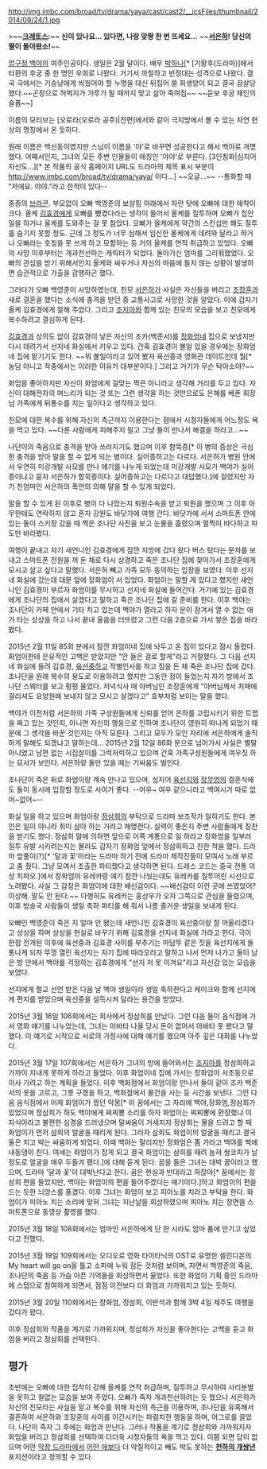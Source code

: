 http://img.imbc.com/broad/tv/drama/yaya/cast/cast2/__icsFiles/thumbnail/2014/09/24/1.jpg

>'''~~[[크레토스]]:~~ 신이 있나요... 있다면, 나랑 맞짱 한 번 뜨세요...'''
~~'''[[서은하(압구정 백야)|서은하]]! 당신의 딸이 돌아왔소!'''~~

[[압구정 백야]]의 여주인공이다. 생일은 2월 달이다. 배우 [[박하나]][* [기황후(드라마)]에서 타환의 후궁 중 한 명인 우희로 나왔다. 거기서 까칠하고 빈정대는 성격으로 나왔다. 결국 극에서는 기승냥에게 씌웠어야 할 누명을 대신 뒤집어 쓸 희생양이 되고 결국 끔살당했다.~~곤장으로 허벅지가 가루가 될 때까지 맞고 삶아 죽여짐~~ ~~듣보 후궁 재인의 슬픔~~] 

이름의 모티브는 [오로라(오로라 공주)|전편]에서와 같이 극지방에서 볼 수 있는 자연 현상의 명칭에서 온 듯하다.
  
원래 이름은 백선동이였지만 스님이 이름을 '야'로 바꾸면 성공한다고 해서 백야로 개명했다. 어째서인지, 그녀의 모든 주변 인물들이 애칭인 '야야'로 부른다. [3인칭화|심지어 자신도...][* 본 작품의 공식 홈페이지 URL도 드라마의 제목 표시 부분이 http://www.imbc.com/broad/tv/drama/yaya/ 이다...]  ~~오글...~~ --통화할 때 "저에요. 야야."라고 한적이 있다--

중증의 [[브라콘]]. 부모없이 오빠 백영준의 보살핌 아래에서 자란 탓에 오빠에 대한 애착이 크다. 올케 [[김효경]]에게 오빠를 뺐겼다라는 생각이 들어서 올케를 질투하며 오빠가 집안일을 하거나 올케를 도와주는 걸 못 참았다. 오빠가 올케에게 약간의 스킨십만 해도 질투를 숨기지 못할 정도. 근데 그 정도가 너무 심해서 임신한 올케에게 데려와 달라고 하거나 오빠라는 호칭을 못 쓰게 하고 모함하는 등 거의 올케를 연적 취급하고 있었다. 오빠의 사망 이후부터는 개과천선하는 캐릭터가 되었다. 돌아가신 엄마를 그리워했었다. 오빠의 관심을 받기 위해서인지 올케와 싸우거나 자신의 마음에 들지 않는 상황이 발생하면 습관적으로 가출을 감행하곤 했다.

그러다가 오빠 백영준이 사망하였는데, 친모 [[서은하(압구정 백야)|서은하]]가 사실은 자신들을 버리고 [[조장훈]]과 새로 결혼을 했다는 소식에 충격을 받던 중 교통사고로 사망한 것을 알았다. 이에 갑자기 올케 김효경에게 잘해 주었다. 그리고 [[조지아(압구정 백야)|조지아]]와 함께 있는 친모의 모습을 보고 친모에게 복수하려고 결심하게 된다.

[[김효경]]과 상의도 없이 김효경이 낳은 자신의 조카(백준서)를 [[장화엄]]네 집으로 보냈지만 다시 데려가서 선지네 화실에서 키우고 있다. 간혹 김효경이 볼일 있을 경우에는 장화엄네 집에 맡기기도 한다. ~~뭐 볼일이라고 있어 봤자 육선중과 영화관 데이트인데 뭘[* 농담 아니고 작중에서는 이러한 이유가 대부분이다.] 그리고 거기가 무슨 탁아소야?~~

화엄을 좋아하지만 자신이 화엄에게 걸맞는 짝은 아니라고 생각해 거리를 두고 있다. 자신이 대해전자의 며느리가 되는 것 또는 그런 생각을 하는 것만으로도 은혜를 베푼 회장님 가족에게 뒤통수를 치는 일이다고 생각하고 있다.

친모에 대한 복수를 위해 자신의 측근까지 이용한다는 점에서 시청자들에게 어느정도 욕을 먹고 있다. ~~다른 사람에게 피해주지 말고 그냥 둘이 만나서 해결을 하라고...~~ 

나단이의 죽음으로 충격을 받아 쓰러지기도 했으며 이후 함묵증[* 이 병의 증상은 극심한 충격을 받아 말을 할 수 없게 되는 병이다. 실어증하고는 다르다. 서은하가 병원 안에서 우연히 미강개발 사모를 만나 얘기를 나누게 되었는데 미강개발 사모가 백야가 실어증이냐고 묻자 서은하가 함묵증이다. 실어증하고는 다르다고 대답했다.]에 걸렸지만 자기 친엄마인 서은하의 폭언의 의해 말을 할 수 있게 되었다.

말을 할 수 있게 된 이후로 병이 다 나았는지 퇴원수속을 받고 퇴원을 했으며 그 이후 아무한테도 연락하지 않고 혼자 강원도 바닷가에 여행 간다. 바닷가에 서서 스마트폰 안에 있는 둘이 스키장 갔을 때 찍은 조나단 사진을 보고 눈물을 흘렸으며 멀찍이 바다하고 파도만 바라봤다.

여행이 끝내고 자기 새언니인 김효경에게 잠깐 지방에 갔다 왔다 버스 탔다는 문자를 보내고 스마트폰 전원을 꺼 둔 채로 다시 상경하고 죽은 조나단 집에 찾아가서 조장훈에게 모시고 살고 싶다고 말했다. 서은하 빼고 가족 모두 동의하는 입장을 보였다. 이후 선지네 화실에 갔는데 대문 앞에 장화엄이 서 있었다. 화엄이는 말할 게 있다고 했지만 새언니인 김효경이 부르자 화엄이를 무시하고 선지네 화실에 들어간다. 거기에 있는 김효경에게 조나단의 집에서 살겠다고 말하고 죽은 조나단 집에 갈 준비를 한다. 이후 백야는 조나단이 카페 안에서 기타 치고 있는데 백야가 열라고 하자 문이 잠겨서 열 수 없는 애가 타는 상상을 하고 나서 끝내 울음을 터뜨렸고 그런 다음 2층으로 가서 쌓은 짐을 바라봤다.

2015년 2월 11일 85회 분에서 잠깐 화엄이네 집에 놔두고 온 짐이 있다고 잠시 들렸다. 화엄이한테 은유적인 고백은 받았지만 "안 들은 걸로 할게"라고 거절했다. 그 다음 선지네 화실에 들려 김효경, [[육선중]]하고 작별인사를 하고 짐을 든 채 죽은 조나단 집에 갔다. 조나단을 원래 복수의 용도로 이용하려고 했지만 그동안 정이 들었는지 자기 방에서 조나단 스웨터를 보고 펑펑 울었다. 저녁식사 때 아버님인 조장훈에게 "아버님께서 치매에 걸리셔도 요양원에 보내지 않고 모시고 살겠다고" 효부처럼 보이는 말을 했다.

백야가 이전처럼 서은하의 가족 구성원들에게 신뢰를 얻어 은하를 고립시키기 위한 트랩을 짜고 있는 것인지, 아니면 자신의 행동으로 인하여 조나단이 영원히 떠나게 되었기 때문에 그 생각을 바꾼 것인지는 아직 모른다. 그리고 모두가 모인 자리에 서은하에게 솔직하게 말해도 되겠냐고 말하는데... 2015년 2월 12일 86화 분으로 넘어가서 사실은 별말 아니었고 남편 없는 시집살이를 그럭저럭하고 있으며 간혹 가족구성원들에게 여우짓 하는 묘사가 보인다. 서은하랑 둘만 있을 때는 기싸움도 벌인다.

조나단이 죽은 뒤로 화엄이랑 계속 만나고 있으며, 심지어 [[육선지]]와 [[장무엄]]의 결혼식에도 둘이 동시에 입장할 정도로 사이가 좋다. --어우~ 여우 같으니라고 백여시가 따로 없어~없어~--

화실 일을 하고 있으며 화엄이랑 [[정삼희]]의 부탁으로 드라마 보조작가 일하기도 한다. 본인은 일이 아니라 취미 삼아 하는 거라고 해명한다. 실력이 좋은지 주변 사람들에게 칭찬을 받기도 했다. 정삼희 말에 의하면 앞으로 이쪽 계통으로 일 하라고 장화엄을 일부러 질투 유발 시키려는지는 몰라도 갑자기 장화엄 앞에서 정삼희하고 친한 척을 했다. 드라마 앞풀이(?)[* '달과 꽃'이라는 드라마 하기 전에 드라마 제작진들이 모여서 노래 부르고 춤 췄다. 그냥 모여서 조촐한 파티했다고 생각하면 된다. 드레스 코드는 중국 전통 의상 치파오.]에서 장화엄이 유레카랑 얘기 잠깐 나눴는대도 유레카를 질투어린 시선으로 노려봤다. 사실 그 감정은 화엄이에 대한 배신감이다. ~~배신감이 이런 곳에 쓰였었어? 이상해. 말도 안 된다.~~ 다행히도 유레카는 홍상우가 오자 그쪽으로 관심을 둘렸으며, 이후 방송국 사람들이 생일 축하 파티를 해 줘서 나름 즐거운 생일을 보내게 된다.

오빠인 백영준이 죽은 지 얼마 안 됐는데 새언니인 김효경이 육선중이랑 잘 어울리겠다고 상상을 하며 상상을 현실로 바꾸기 위해 김효경을 선지네 화실에 가라고 한다. 극이 한참 전개된 이후에 육선중과 김효경 사이를 부추기는 마담뚜 같은 짓을 육선지에게 들통나게 되자 뚜껑 열린 육선지는 자기 집에 따라오라고 말하고 나서 먼저 나가고 둘이 남은 방 안에서 백야를 걱정하는 김효경에게 "선지 저 못 이겨요"라고 자신감 있는 모습을 보였다.

선지에게 절교 선언 받은 다음 날 백야 생일이라 생일 축하한다고 케이크와 함께 선지에게 편지를 받았으며 육선중을 설득시켜 달라는 용건을 받았다.

2015년 3월 16일 106회에서는 회사에서 정삼희를 만났다. 그런 다음 둘이 음식점에 가서 영화 얘기를 나누었는데, 그녀는 아바타 나올 당시 돈이 없어서 아바타 못 봤다고 말했다. 이 얘기로 시작으로 서로의 가정사에 대해 얘기를 했으며 아주 깊은 대화를 나누었다.

2015년 3월 17일 107회에서는 서은하가 그녀의 방에 들어와서는 [[조지아]]를 정삼희하고 가까이 지내게 못하게 하라고 들었다. 이후 화엄이네 집에 가서는 장화엄이 서초동으로 이사 가려고 하는 계획을 들었다. 이후 백화점에서 화엄이랑 만나서 둘이 같이 조카 백준서의 옷을 고르고, 그릇 구경을 하고, 백화점에서 물건을 사는 등 시간을 보낸다. 그런 다음 음식점에서 어제 화엄이가 꿨던 악몽[* 이 꿈에서는 그 자리에 백야,장화엄,정삼희가 있었으며 정삼희가 하도 백야에게 찌찌뽕 소리를 하자 화엄이는 찌찌뽕에 환장했냐 이 자식아라고 불편한 심경을 드러냈으며 말싸움이 거세지자 정삼희는 물을 드려고 할 때 화엄이가 먼저 삼희의 얼굴을 때리게 된다. 그러자 삼희도 화엄이의 얼굴을 때리고 결국 둘은 치고 박는 싸움하게 되었다. 이때 백야는 말리지만 장화엄은 좀 가라고 백야를 백에 내동댕이 친다. 여세는 화엄이가 잡게 되고 결국 화엄이는 삼희를 때려 눕혀 쌍코피가 날 정도로 얼굴을 매우 두들겨 팼다.]에 대해 듣게 된다. 꿈을 들은 그녀는 대박 꿈이라고 했으며, 드라마 '달과 꽃'이 대박난다고 한다. 꿈은 현실과 반대라고 하잖아[* 꿈에서는 정삼희 편을 들었지만, 백야는 화엄이의 편을 들어주겠다는 얘기이다.]하고 화엄이의 편을 드는 듯한 늬앙스를 풍겼다. 이후 그녀는 화엄이 보고 피아노를 치라고 부탁을 한다. 화엄이가 피아노 치는 소리에 맞혀 그녀는 지난날을 회상하였으며 피아노 치는 장면을 스마트폰으로 동영상 촬영를 했다.

2015년 3월 18일 108회에서는 엄마인 서은하에게 단 한 시라도 엄마 품에 안기고 싶었다고 전했다.

2015년 3월 19일 109회에서는 오디오로 영화 타이타닉의 OST로 유명한 셀린디온의 My heart will go on을 틀고 소파에 누워 잠든 것처럼 보이며, 자면서 백영준의 죽음, 조나단의 죽음 등 가슴 아픈 기억들을 회상하면서 울었다. 또한 화엄이 기획 중인 드라마에 스텝으로 참여하게 되면서, 점점 이전보다 더 화엄과 가까워지고 있는 듯하다.

2015년 3월 20일 110회에서는 장화엄, 정삼희, 이반석과 함께 3박 4일 제주도 여행을 갔다가 왔다.

이후 정삼희와 작품을 계기로 가까워지며, 정삼희가 자신을 좋아한다는 고백을 듣고 화엄을 버리고 정삼희를 선택한다.

== 평가 ==
초반에는 오빠에 대한 집착이 강해 올케를 연적 취급하며, 질투하고 무시하여 사리분별을 못하고 철없는 모습을 보여 주었다. 오빠가 죽자 개과천선하려는 듯 했으나 서은하가 자신의 친모라는 사실을 알고 복수를 위해 자신의 측근을 이용하며, 조나단을 유혹해서 결혼하여 서은하와 조장훈의 사이를 이간시키는 파렴치한 행동을 하며, 어그로를 끌었다. 나단이 죽자 그 후에는 화엄과 만난다. 그러나 작품을 계기로 정삼희와 가까워지자 화엄을 버리고 정삼희를 선택하여 더더욱 시청자들의 욕을 먹고 있다. 이쯤 되면 답이 없으며 어떤 [[장미빛 연인들|막장 드라마]]에서 [[백장미(장미빛 연인들)|어떤 애]]보다 더 악질적이고 빼도 박도 못하는 '''[[천하의 개쌍년]]''' 포지션이라고 정의할 수 있다.
